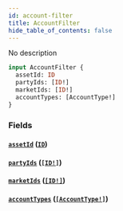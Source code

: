 ```yaml
---
id: account-filter
title: AccountFilter
hide_table_of_contents: false
---
```



No description

```graphql
input AccountFilter {
  assetId: ID
  partyIds: [ID!]
  marketIds: [ID!]
  accountTypes: [AccountType!]
}
```


### Fields

#### [`assetId`](#) ([`ID`](/mainnet/api/graphql/scalars/id))




#### [`partyIds`](#) ([`[ID!]`](/mainnet/api/graphql/scalars/id))




#### [`marketIds`](#) ([`[ID!]`](/mainnet/api/graphql/scalars/id))




#### [`accountTypes`](#) ([`[AccountType!]`](/mainnet/api/graphql/enums/account-type))






